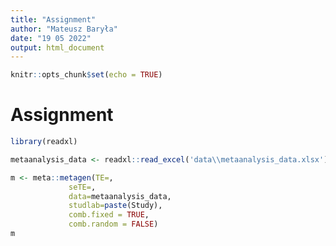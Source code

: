 ```yaml
---
title: "Assignment"
author: "Mateusz Baryła"
date: "19 05 2022"
output: html_document
---
```


```r
knitr::opts_chunk$set(echo = TRUE)
```

# Assignment

```r
library(readxl)
```


```r
metaanalysis_data <- readxl::read_excel('data\\metaanalysis_data.xlsx')
```

```r
m <- meta::metagen(TE=,
             seTE=,
             data=metaanalysis_data,
             studlab=paste(Study),
             comb.fixed = TRUE,
             comb.random = FALSE)
m
```

